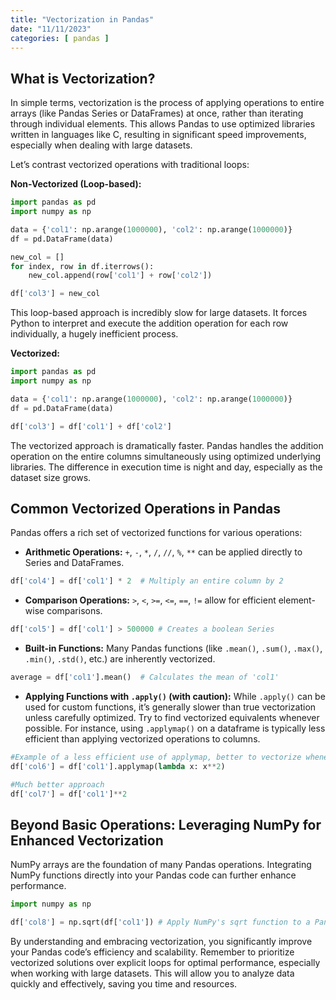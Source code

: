 ```yaml
---
title: "Vectorization in Pandas"
date: "11/11/2023"
categories: [ pandas ]
---
```


## What is Vectorization?

In simple terms, vectorization is the process of applying operations to entire arrays (like Pandas Series or DataFrames) at once, rather than iterating through individual elements.  This allows Pandas to use optimized libraries written in languages like C, resulting in significant speed improvements, especially when dealing with large datasets.

Let's contrast vectorized operations with traditional loops:

**Non-Vectorized (Loop-based):**

```python
import pandas as pd
import numpy as np

data = {'col1': np.arange(1000000), 'col2': np.arange(1000000)}
df = pd.DataFrame(data)

new_col = []
for index, row in df.iterrows():
    new_col.append(row['col1'] + row['col2'])

df['col3'] = new_col 
```

This loop-based approach is incredibly slow for large datasets.  It forces Python to interpret and execute the addition operation for each row individually, a hugely inefficient process.

**Vectorized:**

```python
import pandas as pd
import numpy as np

data = {'col1': np.arange(1000000), 'col2': np.arange(1000000)}
df = pd.DataFrame(data)

df['col3'] = df['col1'] + df['col2'] 
```

The vectorized approach is dramatically faster. Pandas handles the addition operation on the entire columns simultaneously using optimized underlying libraries. The difference in execution time is night and day, especially as the dataset size grows.


## Common Vectorized Operations in Pandas

Pandas offers a rich set of vectorized functions for various operations:

* **Arithmetic Operations:** `+`, `-`, `*`, `/`, `//`, `%`, `**`  can be applied directly to Series and DataFrames.

```python
df['col4'] = df['col1'] * 2  # Multiply an entire column by 2
```

* **Comparison Operations:** `>`, `<`, `>=`, `<=`, `==`, `!=`  allow for efficient element-wise comparisons.

```python
df['col5'] = df['col1'] > 500000 # Creates a boolean Series
```

* **Built-in Functions:**  Many Pandas functions (like `.mean()`, `.sum()`, `.max()`, `.min()`, `.std()`, etc.) are inherently vectorized.

```python
average = df['col1'].mean()  # Calculates the mean of 'col1'
```

* **Applying Functions with `.apply()` (with caution):** While `.apply()` can be used for custom functions, it's generally slower than true vectorization unless carefully optimized.  Try to find vectorized equivalents whenever possible.  For instance, using `.applymap()` on a dataframe is typically less efficient than applying vectorized operations to columns.

```python
#Example of a less efficient use of applymap, better to vectorize whenever possible.
df['col6'] = df['col1'].applymap(lambda x: x**2)

#Much better approach
df['col7'] = df['col1']**2

```

##  Beyond Basic Operations:  Leveraging NumPy for Enhanced Vectorization

NumPy arrays are the foundation of many Pandas operations.  Integrating NumPy functions directly into your Pandas code can further enhance performance.

```python
import numpy as np

df['col8'] = np.sqrt(df['col1']) # Apply NumPy's sqrt function to a Pandas Series

```

By understanding and embracing vectorization, you significantly improve your Pandas code's efficiency and scalability. Remember to prioritize vectorized solutions over explicit loops for optimal performance, especially when working with large datasets.  This will allow you to analyze data quickly and effectively, saving you time and resources.

